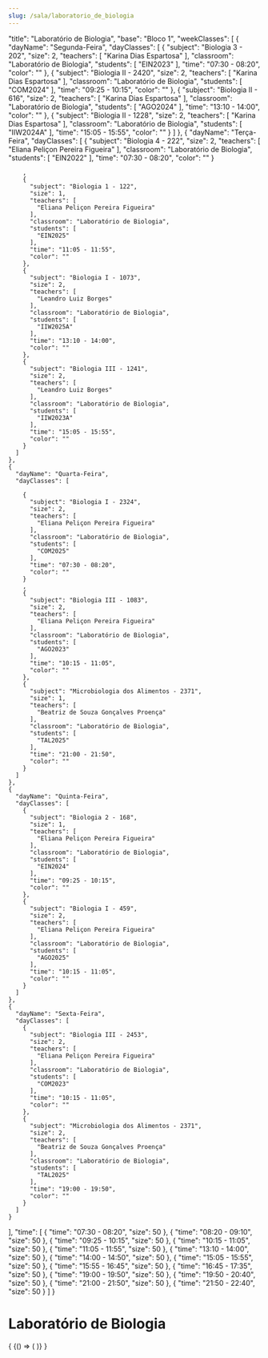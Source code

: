 ```yaml
---
slug: /sala/laboratorio_de_biologia
---
```


  "title": "Laboratório de Biologia",
  "base": "Bloco 1",
  "weekClasses": [
    {
      "dayName": "Segunda-Feira",
      "dayClasses": [
        {
          "subject": "Biologia 3 - 202",
          "size": 2,
          "teachers": [
            "Karina Dias Espartosa"
          ],
          "classroom": "Laboratório de Biologia",
          "students": [
            "EIN2023"
          ],
          "time": "07:30 - 08:20",
          "color": ""
        },
        {
          "subject": "Biologia II - 2420",
          "size": 2,
          "teachers": [
            "Karina Dias Espartosa"
          ],
          "classroom": "Laboratório de Biologia",
          "students": [
            "COM2024"
          ],
          "time": "09:25 - 10:15",
          "color": ""
        },
        {
          "subject": "Biologia II - 616",
          "size": 2,
          "teachers": [
            "Karina Dias Espartosa"
          ],
          "classroom": "Laboratório de Biologia",
          "students": [
            "AGO2024"
          ],
          "time": "13:10 - 14:00",
          "color": ""
        },
        {
          "subject": "Biologia II - 1228",
          "size": 2,
          "teachers": [
            "Karina Dias Espartosa"
          ],
          "classroom": "Laboratório de Biologia",
          "students": [
            "IIW2024A"
          ],
          "time": "15:05 - 15:55",
          "color": ""
        }
      ]
    },
    {
      "dayName": "Terça-Feira",
      "dayClasses": [
        {
          "subject": "Biologia 4 - 222",
          "size": 2,
          "teachers": [
            "Eliana Peliçon Pereira Figueira"
          ],
          "classroom": "Laboratório de Biologia",
          "students": [
            "EIN2022"
          ],
          "time": "07:30 - 08:20",
          "color": ""
        }
        
        ,
        {
          "subject": "Biologia 1 - 122",
          "size": 1,
          "teachers": [
            "Eliana Peliçon Pereira Figueira"
          ],
          "classroom": "Laboratório de Biologia",
          "students": [
            "EIN2025"
          ],
          "time": "11:05 - 11:55",
          "color": ""
        },
        {
          "subject": "Biologia I - 1073",
          "size": 2,
          "teachers": [
            "Leandro Luiz Borges"
          ],
          "classroom": "Laboratório de Biologia",
          "students": [
            "IIW2025A"
          ],
          "time": "13:10 - 14:00",
          "color": ""
        },
        {
          "subject": "Biologia III - 1241",
          "size": 2,
          "teachers": [
            "Leandro Luiz Borges"
          ],
          "classroom": "Laboratório de Biologia",
          "students": [
            "IIW2023A"
          ],
          "time": "15:05 - 15:55",
          "color": ""
        }
      ]
    },
    {
      "dayName": "Quarta-Feira",
      "dayClasses": [
        
        {
          "subject": "Biologia I - 2324",
          "size": 2,
          "teachers": [
            "Eliana Peliçon Pereira Figueira"
          ],
          "classroom": "Laboratório de Biologia",
          "students": [
            "COM2025"
          ],
          "time": "07:30 - 08:20",
          "color": ""
        }
        ,
        {
          "subject": "Biologia III - 1083",
          "size": 2,
          "teachers": [
            "Eliana Peliçon Pereira Figueira"
          ],
          "classroom": "Laboratório de Biologia",
          "students": [
            "AGO2023"
          ],
          "time": "10:15 - 11:05",
          "color": ""
        },
        {
          "subject": "Microbiologia dos Alimentos - 2371",
          "size": 1,
          "teachers": [
            "Beatriz de Souza Gonçalves Proença"
          ],
          "classroom": "Laboratório de Biologia",
          "students": [
            "TAL2025"
          ],
          "time": "21:00 - 21:50",
          "color": ""
        }
      ]
    },
    {
      "dayName": "Quinta-Feira",
      "dayClasses": [
        {
          "subject": "Biologia 2 - 168",
          "size": 1,
          "teachers": [
            "Eliana Peliçon Pereira Figueira"
          ],
          "classroom": "Laboratório de Biologia",
          "students": [
            "EIN2024"
          ],
          "time": "09:25 - 10:15",
          "color": ""
        },
        {
          "subject": "Biologia I - 459",
          "size": 2,
          "teachers": [
            "Eliana Peliçon Pereira Figueira"
          ],
          "classroom": "Laboratório de Biologia",
          "students": [
            "AGO2025"
          ],
          "time": "10:15 - 11:05",
          "color": ""
        }
      ]
    },
    {
      "dayName": "Sexta-Feira",
      "dayClasses": [
        {
          "subject": "Biologia III - 2453",
          "size": 2,
          "teachers": [
            "Eliana Peliçon Pereira Figueira"
          ],
          "classroom": "Laboratório de Biologia",
          "students": [
            "COM2023"
          ],
          "time": "10:15 - 11:05",
          "color": ""
        },
        {
          "subject": "Microbiologia dos Alimentos - 2371",
          "size": 2,
          "teachers": [
            "Beatriz de Souza Gonçalves Proença"
          ],
          "classroom": "Laboratório de Biologia",
          "students": [
            "TAL2025"
          ],
          "time": "19:00 - 19:50",
          "color": ""
        }
      ]
    }
  ],
  "time": [
    {
      "time": "07:30 - 08:20",
      "size": 50
    },
    {
      "time": "08:20 - 09:10",
      "size": 50
    },
    {
      "time": "09:25 - 10:15",
      "size": 50
    },
    {
      "time": "10:15 - 11:05",
      "size": 50
    },
    {
      "time": "11:05 - 11:55",
      "size": 50
    },
    {
      "time": "13:10 - 14:00",
      "size": 50
    },
    {
      "time": "14:00 - 14:50",
      "size": 50
    },
    {
      "time": "15:05 - 15:55",
      "size": 50
    },
    {
      "time": "15:55 - 16:45",
      "size": 50
    },
    {
      "time": "16:45 - 17:35",
      "size": 50
    },
    {
      "time": "19:00 - 19:50",
      "size": 50
    },
    {
      "time": "19:50 - 20:40",
      "size": 50
    },
    {
      "time": "21:00 - 21:50",
      "size": 50
    },
    {
      "time": "21:50 - 22:40",
      "size": 50
    }
  ]
}

# Laboratório de Biologia

<div>
  {
    <BrowserOnly>
      {() => (
        <Grid
          title={data.title}
          weekClasses={data.weekClasses}
          time={data.time}
        />
      )}
    </BrowserOnly>
  }
</div>
